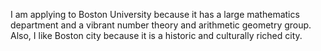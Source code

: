 I am applying to Boston University because it has a large mathematics department and a vibrant number theory and arithmetic geometry group. Also, I like Boston city because it is a historic and culturally riched city.
